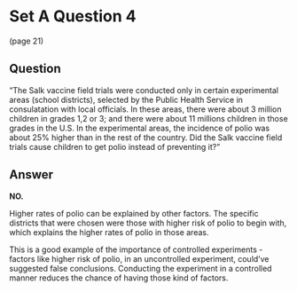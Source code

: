 # Set A Question 4
(page 21)

## Question 

"The Salk vaccine field trials were conducted only in certain experimental areas (school districts), selected by the Public Health Service in consulatation with local officials. In these areas, there were about 3 million children in grades 1,2 or 3; and there were about 11 millions children in those grades in the U.S. In the experimental areas, the incidence of polio was about 25% higher than in the rest of the country. Did the Salk vaccine field trials cause children to get polio instead of preventing it? "

## Answer

**NO.**

Higher rates of polio can be explained by other factors. The specific districts that were chosen were those with higher risk of polio to begin with, which explains the higher rates of polio in those areas. 

This is a good example of the importance of controlled experiments - factors like higher risk of polio, in an uncontrolled experiment, could've suggested false conclusions. Conducting the experiment in a controlled manner reduces the chance of having those kind of factors. 
